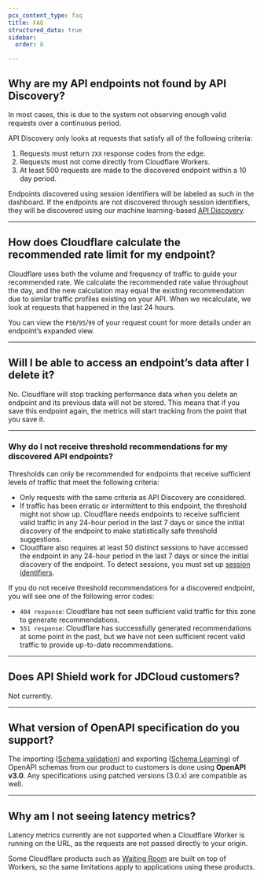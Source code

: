 ```yaml
---
pcx_content_type: faq
title: FAQ
structured_data: true
sidebar:
  order: 8

---
```


## Why are my API endpoints not found by API Discovery?

In most cases, this is due to the system not observing enough valid requests over a continuous period.

API Discovery only looks at requests that satisfy all of the following criteria:

1. Requests must return `2XX` response codes from the edge.
2. Requests must not come directly from Cloudflare Workers.
3. At least 500 requests are made to the discovered endpoint within a 10 day period.

Endpoints discovered using session identifiers will be labeled as such in the dashboard. If the endpoints are not discovered through session identifiers, they will be discovered using our machine learning-based [API Discovery](/api-shield/security/api-discovery/).

---

## How does Cloudflare calculate the recommended rate limit for my endpoint?


Cloudflare uses both the volume and frequency of traffic to guide your recommended rate. We calculate the recommended rate value throughout the day, and the new calculation may equal the existing recommendation due to similar traffic profiles existing on your API. When we recalculate, we look at requests that happened in the last 24 hours.

You can view the `P50`/`95`/`99` of your request count for more details under an endpoint’s expanded view.

---

## Will I be able to access an endpoint’s data after I delete it?

No. Cloudflare will stop tracking performance data when you delete an endpoint and its previous data will not be stored. This means that if you save this endpoint again, the metrics will start tracking from the point that you save it.

---

### Why do I not receive threshold recommendations for my discovered API endpoints?

Thresholds can only be recommended for endpoints that receive sufficient levels of traffic that meet the following criteria:

- Only requests with the same criteria as API Discovery are considered.
- If traffic has been erratic or intermittent to this endpoint, the threshold might not show up. Cloudflare needs endpoints to receive sufficient valid traffic in any 24-hour period in the last 7 days or since the initial discovery of the endpoint to make statistically safe threshold suggestions.
- Cloudflare also requires at least 50 distinct sessions to have accessed the endpoint in any 24-hour period in the last 7 days or since the initial discovery of the endpoint. To detect sessions, you must set up [session identifiers](/api-shield/get-started/#session-identifiers).

If you do not receive threshold recommendations for a discovered endpoint, you will see one of the following error codes:

- `404 response`: Cloudflare has not seen sufficient valid traffic for this zone to generate recommendations.
- `551 response`: Cloudflare has successfully generated recommendations at some point in the past, but we have not seen sufficient recent valid traffic to provide up-to-date recommendations.

---

## Does API Shield work for JDCloud customers?

Not currently.

---

## What version of OpenAPI specification do you support?

The importing ([Schema validation](/api-shield/security/schema-validation/)) and exporting ([Schema Learning](/api-shield/management-and-monitoring/#endpoint-schema-learning)) of OpenAPI schemas from our product to customers is done using **OpenAPI v3.0**. Any specifications using patched versions (3.0.x) are compatible as well.

---

## Why am I not seeing latency metrics?

Latency metrics currently are not supported when a Cloudflare Worker is running on the URL, as the requests are not passed directly to your origin.

Some Cloudflare products such as [Waiting Room](/waiting-room/) are built on top of Workers, so the same limitations apply to applications using these products.


